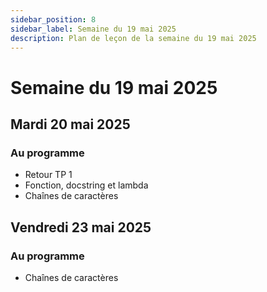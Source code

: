 ```yaml
---
sidebar_position: 8
sidebar_label: Semaine du 19 mai 2025
description: Plan de leçon de la semaine du 19 mai 2025
---
```


# Semaine du 19 mai 2025

## Mardi 20 mai 2025

### Au programme

- Retour TP 1
- Fonction, docstring et lambda
- Chaînes de caractères

## Vendredi 23 mai 2025

### Au programme

- Chaînes de caractères
